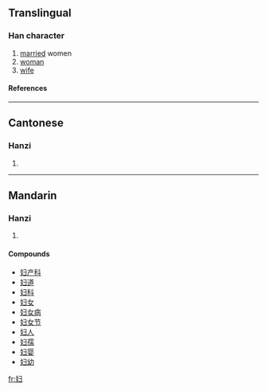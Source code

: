 {{see|婦}}

==Translingual==
===Han character===
{{Han char|rn=38|rad=女|as=03|sn=6|four=|canj=女尸一 (VSM)}}
# [[married]] women
# [[woman]]
# [[wife]]
====References====
{{Han ref|kx=0256.041|hdz=21027.100|uh=5987|ud=22919}}
----
==Cantonese==
===Hanzi===
{{yue-hanzi|jyut=|y=fu5}}
# {{defn|Cantonese}}
----
==Mandarin==
===Hanzi===
{{cmn-hanzi|tra=婦|pin=[[fù]] (fu4)|wg=fu<sup>4</sup>}}
# {{defn|Mandarin}}

====Compounds====
*[[妇产科]]
*[[妇道]]
*[[妇科]]
*[[妇女]]
*[[妇女病]]
*[[妇女节]]
*[[妇人]]
*[[妇孺]]
*[[妇婴]]
*[[妇幼]]

[[fr:妇]]